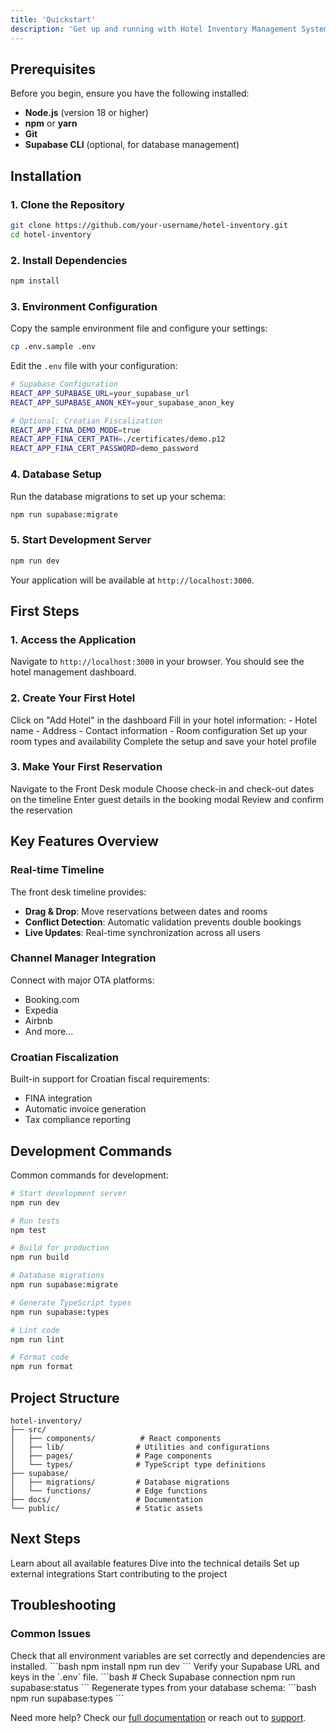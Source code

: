 ```yaml
---
title: 'Quickstart'
description: 'Get up and running with Hotel Inventory Management System in minutes'
---
```


## Prerequisites

Before you begin, ensure you have the following installed:

- **Node.js** (version 18 or higher)
- **npm** or **yarn**
- **Git**
- **Supabase CLI** (optional, for database management)

## Installation

### 1. Clone the Repository

```bash
git clone https://github.com/your-username/hotel-inventory.git
cd hotel-inventory
```

### 2. Install Dependencies

```bash
npm install
```

### 3. Environment Configuration

Copy the sample environment file and configure your settings:

```bash
cp .env.sample .env
```

Edit the `.env` file with your configuration:

```bash
# Supabase Configuration
REACT_APP_SUPABASE_URL=your_supabase_url
REACT_APP_SUPABASE_ANON_KEY=your_supabase_anon_key

# Optional: Croatian Fiscalization
REACT_APP_FINA_DEMO_MODE=true
REACT_APP_FINA_CERT_PATH=./certificates/demo.p12
REACT_APP_FINA_CERT_PASSWORD=demo_password
```

### 4. Database Setup

Run the database migrations to set up your schema:

```bash
npm run supabase:migrate
```

### 5. Start Development Server

```bash
npm run dev
```

Your application will be available at `http://localhost:3000`.

## First Steps

### 1. Access the Application

Navigate to `http://localhost:3000` in your browser. You should see the hotel management dashboard.

### 2. Create Your First Hotel

<Steps>
  <Step title="Navigate to Hotel Setup">
    Click on "Add Hotel" in the dashboard
  </Step>
  <Step title="Enter Hotel Details">
    Fill in your hotel information:
    - Hotel name
    - Address
    - Contact information
    - Room configuration
  </Step>
  <Step title="Configure Rooms">
    Set up your room types and availability
  </Step>
  <Step title="Save Configuration">
    Complete the setup and save your hotel profile
  </Step>
</Steps>

### 3. Make Your First Reservation

<Steps>
  <Step title="Open Front Desk">
    Navigate to the Front Desk module
  </Step>
  <Step title="Select Date Range">
    Choose check-in and check-out dates on the timeline
  </Step>
  <Step title="Add Guest Information">
    Enter guest details in the booking modal
  </Step>
  <Step title="Confirm Booking">
    Review and confirm the reservation
  </Step>
</Steps>

## Key Features Overview

### Real-time Timeline

The front desk timeline provides:
- **Drag & Drop**: Move reservations between dates and rooms
- **Conflict Detection**: Automatic validation prevents double bookings
- **Live Updates**: Real-time synchronization across all users

### Channel Manager Integration

Connect with major OTA platforms:
- Booking.com
- Expedia
- Airbnb
- And more...

### Croatian Fiscalization

Built-in support for Croatian fiscal requirements:
- FINA integration
- Automatic invoice generation
- Tax compliance reporting

## Development Commands

Common commands for development:

```bash
# Start development server
npm run dev

# Run tests
npm test

# Build for production
npm run build

# Database migrations
npm run supabase:migrate

# Generate TypeScript types
npm run supabase:types

# Lint code
npm run lint

# Format code
npm run format
```

## Project Structure

```
hotel-inventory/
├── src/
│   ├── components/          # React components
│   ├── lib/                # Utilities and configurations
│   ├── pages/              # Page components
│   └── types/              # TypeScript type definitions
├── supabase/
│   ├── migrations/         # Database migrations
│   └── functions/          # Edge functions
├── docs/                   # Documentation
└── public/                 # Static assets
```

## Next Steps

<CardGroup cols={2}>
  <Card
    title="Explore Features"
    icon="compass"
    href="/features/hotel-management"
  >
    Learn about all available features
  </Card>
  <Card
    title="Technical Documentation"
    icon="code"
    href="/technical/architecture"
  >
    Dive into the technical details
  </Card>
  <Card
    title="Integration Guides"
    icon="plug"
    href="/integrations/channel-manager-setup"
  >
    Set up external integrations
  </Card>
  <Card
    title="Development Guide"
    icon="wrench"
    href="/development/setup"
  >
    Start contributing to the project
  </Card>
</CardGroup>

## Troubleshooting

### Common Issues

<AccordionGroup>
  <Accordion title="Application won't start">
    Check that all environment variables are set correctly and dependencies are installed.
    ```bash
    npm install
    npm run dev
    ```
  </Accordion>

  <Accordion title="Database connection issues">
    Verify your Supabase URL and keys in the `.env` file.
    ```bash
    # Check Supabase connection
    npm run supabase:status
    ```
  </Accordion>

  <Accordion title="TypeScript errors">
    Regenerate types from your database schema:
    ```bash
    npm run supabase:types
    ```
  </Accordion>
</AccordionGroup>

Need more help? Check our [full documentation](/technical/api-reference) or reach out to [support](mailto:support@hotelinventory.com).